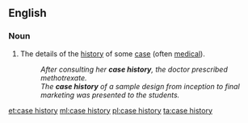 ==English==

===Noun===
{{en-noun|head=[[case]] [[history]]|case histories}}

# The details of the [[history]] of some [[case]] (often [[medical]]).
#: ''After consulting her '''case history''', the doctor prescribed methotrexate.''
#: ''The '''case history''' of a sample design from inception to final marketing was presented to the students.''

[[et:case history]]
[[ml:case history]]
[[pl:case history]]
[[ta:case history]]